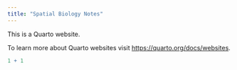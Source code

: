 ```yaml
---
title: "Spatial Biology Notes"
---
```


This is a Quarto website.

To learn more about Quarto websites visit <https://quarto.org/docs/websites>.

```r
1 + 1
```

